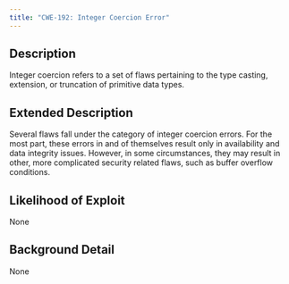 ```yaml
---
title: "CWE-192: Integer Coercion Error"
---
```


## Description
Integer coercion refers to a set of flaws pertaining to the type casting, extension, or truncation of primitive data types.

## Extended Description
Several flaws fall under the category of integer coercion errors. For the most part, these errors in and of themselves result only in availability and data integrity issues. However, in some circumstances, they may result in other, more complicated security related flaws, such as buffer overflow conditions.

## Likelihood of Exploit
None

## Background Detail
None
        